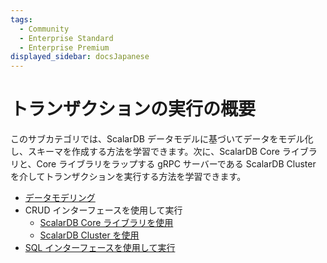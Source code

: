 ```yaml
---
tags:
  - Community
  - Enterprise Standard
  - Enterprise Premium
displayed_sidebar: docsJapanese
---
```


# トランザクションの実行の概要


<TranslationBanner />

このサブカテゴリでは、ScalarDB データモデルに基づいてデータをモデル化し、スキーマを作成する方法を学習できます。次に、ScalarDB Core ライブラリと、Core ライブラリをラップする gRPC サーバーである ScalarDB Cluster を介してトランザクションを実行する方法を学習できます。

- [データモデリング](data-modeling.mdx)
- CRUD インターフェースを使用して実行
  - [ScalarDB Core ライブラリを使用](run-transactions-through-scalardb-core-library.mdx)
  - [ScalarDB Cluster を使用](scalardb-cluster/run-transactions-through-scalardb-cluster.mdx)
- [SQL インターフェースを使用して実行](scalardb-cluster/run-transactions-through-scalardb-cluster-sql.mdx)
